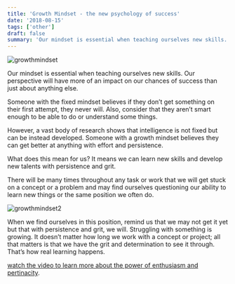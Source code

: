 ```yaml
---
title: 'Growth Mindset - the new psychology of success'
date: '2018-08-15'
tags: ['other']
draft: false
summary: 'Our mindset is essential when teaching ourselves new skills. Our perspective will have more of an impact on our chances of success than just about anything else.'
---
```

![growthmindset](/static/images/GrowthMindset.png)

Our mindset is essential when teaching ourselves new skills. Our perspective will have more of an impact on our chances of success than just about anything else.

Someone with the fixed mindset believes if they don’t get something on their first attempt, they never will. Also, consider that they aren’t smart enough to be able to do or understand some things.

However, a vast body of research shows that intelligence is not fixed but can be instead developed. Someone with a growth mindset believes they can get better at anything with effort and persistence.

What does this mean for us? It means we can learn new skills and develop new talents with persistence and grit.

There will be many times throughout any task or work that we will get stuck on a concept or a problem and may find ourselves questioning our ability to learn new things or the same position we often do.

![growthmindset2](/static/images/growthmindset2.jpg)

When we find ourselves in this position, remind us that we may not get it yet but that with persistence and grit, we will. Struggling with something is growing. It doesn’t matter how long we work with a concept or project; all that matters is that we have the grit and determination to see it through. That’s how real learning happens.

[watch the video to learn more about the power of enthusiasm and pertinacity](https://www.ted.com/talks/angela_lee_duckworth_grit_the_power_of_passion_and_perseverance).




